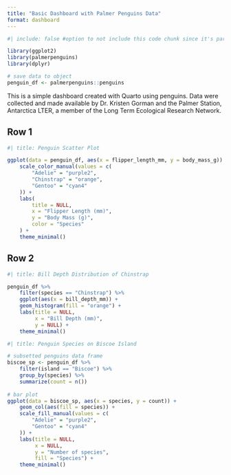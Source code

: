 ```yaml
---
title: "Basic Dashboard with Palmer Penguins Data"
format: dashboard
---
```


```r
#| include: false #option to not include this code chunk since it's part of the setup

library(ggplot2)
library(palmerpenguins)
library(dplyr)

```

```r
# save data to object
penguin_df <- palmerpenguins::penguins
```



This is a simple dashboard created with Quarto using penguins. 
Data were collected and made available by Dr. Kristen Gorman and the Palmer Station, Antarctica LTER, a member of the Long Term Ecological Research Network.


## Row 1

```r
#| title: Penguin Scatter Plot

ggplot(data = penguin_df, aes(x = flipper_length_mm, y = body_mass_g)) + geom_point(aes(color = species)) +
    scale_color_manual(values = c(
        "Adelie" = "purple2",
        "Chinstrap" = "orange",
        "Gentoo" = "cyan4"
    )) +
    labs(
        title = NULL,
        x = "Flipper Length (mm)",
        y = "Body Mass (g)",
        color = "Species"
    ) +
    theme_minimal()
```

## Row 2



```r
#| title: Bill Depth Distribution of Chinstrap

penguin_df %>%
    filter(species == "Chinstrap") %>%
    ggplot(aes(x = bill_depth_mm)) +
    geom_histogram(fill = "orange") +
    labs(title = NULL,
         x = "Bill Depth (mm)",
         y = NULL) +
    theme_minimal()
```



```r
#| title: Penguin Species on Biscoe Island

# subsetted penguins data frame
biscoe_sp <- penguin_df %>% 
    filter(island == "Biscoe") %>% 
    group_by(species) %>% 
    summarize(count = n())
    
# bar plot 
ggplot(data = biscoe_sp, aes(x = species, y = count)) +
    geom_col(aes(fill = species)) +
    scale_fill_manual(values = c(
        "Adelie" = "purple2",
        "Gentoo" = "cyan4"
    )) +
    labs(title = NULL,
         x = NULL,
         y = "Number of species",
         fill = "Species") +
    theme_minimal() 
```



